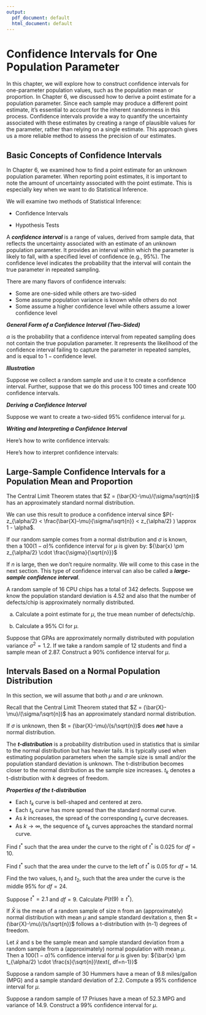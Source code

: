 ```yaml
---
output:
  pdf_document: default
  html_document: default
---
```




# Confidence Intervals for One Population Parameter

In this chapter, we will explore how to construct confidence intervals for one-parameter population values, such as the population mean or proportion. In Chapter 6, we discussed how to derive a point estimate for a population parameter. Since each sample may produce a different point estimate, it's essential to account for the inherent randomness in this process. Confidence intervals provide a way to quantify the uncertainty associated with these estimates by creating a range of plausible values for the parameter, rather than relying on a single estimate. This approach gives us a more reliable method to assess the precision of our estimates.

## Basic Concepts of Confidence Intervals

In Chapter 6, we examined how to find a point estimate for an unknown population parameter. When reporting point estimates, it is important to note the amount of uncertainty associated with the point estimate. This is especially key when we want to do Statistical Inference.

We will examine two methods of Statistical Inference:

- Confidence Intervals

- Hypothesis Tests


:::{.definition}
A ***confidence interval*** is a range of values, derived from sample data, that reflects the uncertainty associated with an estimate of an unknown population parameter. It provides an interval within which the parameter is likely to fall, with a specified level of confidence (e.g., 95%). The confidence level indicates the probability that the interval will contain the true parameter in repeated sampling.
:::

There are many flavors of confidence intervals:

- Some are one-sided while others are two-sided
- Some assume population variance is known while others do not
- Some assume a higher confidence level while others assume a lower confidence level

\newpage

***General Form of a Confidence Interval (Two-Sided)***

\vfill

:::{.definition}
$\alpha$ is the probability that a confidence interval from repeated sampling does not contain the true population parameter. It represents the likelihood of the confidence interval failing to capture the parameter in repeated samples, and is equal to $1 - \text{confidence level}$.
:::

***Illustration***

\vfill

:::{.example}
Suppose we collect a random sample and use it to create a confidence interval. Further, suppose that we do this process 100 times and create 100 confidence intervals.
:::

\vfill

\newpage

***Deriving a Confidence Interval***

:::{.example}
Suppose we want to create a two-sided 95\% confidence interval for $\mu$.
:::

\vfill


***Writing and Interpreting a Confidence Interval***

Here's how to write confidence intervals:

\vfill

Here's how to interpret confidence intervals:

\vfill

\newpage

## Large-Sample Confidence Intervals for a Population Mean and Proportion

The Central Limit Theorem states that $Z = (\bar{X}-\mu)/(\sigma/\sqrt{n})$ has an approximately standard normal distribution.

We can use this result to produce a confidence interval since $P(-z_{\alpha/2} < \frac{\bar{X}-\mu}{\sigma/\sqrt{n}} < z_{\alpha/2} ) \approx 1 - \alpha$.

:::{.theorem}
If our random sample comes from a normal distribution and $\sigma$ is known, then a  $100(1-\alpha)\%$ confidence interval for $\mu$ is given by:
${\bar{x} \pm z_{\alpha/2} \cdot \frac{\sigma}{\sqrt{n}}}$
:::

If $n$ is large, then we don't require normality. We will come to this case in the next section. This type of confidence interval can also be called a ***large-sample confidence interval***.

:::{.example}
A random sample of 16 CPU chips has a total of 342 defects. Suppose we know the population standard deviation is 4.52 and also that the number of defects/chip is approximately normally distributed.
:::

(a) Calculate a point estimate for $\mu$, the true mean number of defects/chip.

\vfill

(b) Calculate a 95\% CI for $\mu$.

\vfill

\newpage

:::{.example}
Suppose that GPAs are approximately normally distributed with population variance $\sigma^2=1.2$. If we take a random sample of 12 students and find a sample mean of 2.87. Construct a 90\% confidence interval for $\mu$.
:::

\vfill



\newpage

## Intervals Based on a Normal Population Distribution

In this section, we will assume that both $\mu$ and $\sigma$ are unknown.

Recall that the Central Limit Theorem stated that $Z = (\bar{X}-\mu)/(\sigma/\sqrt{n})$ has an approximately standard normal distribution. 

If $\sigma$ is unknown, then $t = (\bar{X}-\mu)/(s/\sqrt{n})$ does ***not*** have a normal distribution.

:::{.definition}
The ***t-distribution*** is a probability distribution used in statistics that is similar to the normal distribution but has heavier tails. It is typically used when estimating population parameters when the sample size is small and/or the population standard deviation is unknown. The t-distribution becomes closer to the normal distribution as the sample size increases. $t_{k}$ denotes a t-distribution with $k$ degrees of freedom.
:::


***Properties of the t-distribution***

- Each $t_{k}$ curve is bell-shaped and centered at zero.
- Each $t_{k}$ curve has more spread than the standard normal curve.
- As $k$ increases, the spread of the corresponding $t_{k}$ curve decreases.
- As $k \to \infty$, the sequence of $t_{k}$ curves approaches the standard normal curve.

:::{.example}
Find $t^*$ such that the area under the curve to the right of $t^*$ is 0.025 for $df=10$.
:::

\vfill

:::{.example} 
Find $t^*$ such that the area under the curve to the left of $t^*$ is 0.05 for $df=14$.
:::

\vfill

:::{.example} 
Find the two values, $t_1$ and $t_2$, such that the area under the curve is the middle 95\% for $df=24$.
:::

\vfill

:::{.example}
Suppose $t^*=2.1$ and $df=9$. Calculate $P(t(9) \geq t^*)$.
:::

\vfill

\newpage

:::{.theorem}
If $\bar{X}$ is the mean of a random sample of size n from an (approximately) normal distribution with mean $\mu$ and sample standard devitation $s$, then $t = (\bar{X}-\mu)/(s/\sqrt{n})$ follows a t-distribution with (n-1) degrees of freedom.
:::

:::{.theorem}
Let $\bar{x}$ and s be the sample mean and sample standard deviation from a random sample from a (approximately) normal population with mean $\mu$. Then a  $100(1-\alpha)\%$ confidence interval for $\mu$ is given by:
${\bar{x} \pm t_{\alpha/2} \cdot \frac{s}{\sqrt{n}}\text{, df=n-1}}$
:::

:::{.example}
Suppose a random sample of 30 Hummers have a mean of 9.8 miles/gallon (MPG) and a sample standard deviation of 2.2. Compute a 95\% confidence interval for $\mu$.
:::

\vfill

:::{.example}
Suppose a random sample of 17 Priuses have a mean of 52.3 MPG and variance of 14.9. Construct a 99\% confidence interval for $\mu$.
:::

\vfill

